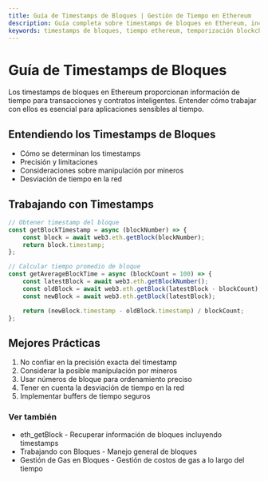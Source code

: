 ```yaml
---
title: Guía de Timestamps de Bloques | Gestión de Tiempo en Ethereum
description: Guía completa sobre timestamps de bloques en Ethereum, incluyendo consideraciones de precisión, implementación de operaciones basadas en tiempo y desarrollo de contratos inteligentes y aplicaciones dependientes del tiempo seguros.
keywords: timestamps de bloques, tiempo ethereum, temporización blockchain, tiempo de bloque, reloj ethereum, timestamps de mineros, contratos basados en tiempo, cronología blockchain, manipulación de timestamps, datetime ethereum
---
```


# Guía de Timestamps de Bloques

Los timestamps de bloques en Ethereum proporcionan información de tiempo para transacciones y contratos inteligentes. Entender cómo trabajar con ellos es esencial para aplicaciones sensibles al tiempo.

## Entendiendo los Timestamps de Bloques

- Cómo se determinan los timestamps
- Precisión y limitaciones
- Consideraciones sobre manipulación por mineros
- Desviación de tiempo en la red

## Trabajando con Timestamps

```javascript
// Obtener timestamp del bloque
const getBlockTimestamp = async (blockNumber) => {
	const block = await web3.eth.getBlock(blockNumber);
	return block.timestamp;
};

// Calcular tiempo promedio de bloque
const getAverageBlockTime = async (blockCount = 100) => {
	const latestBlock = await web3.eth.getBlockNumber();
	const oldBlock = await web3.eth.getBlock(latestBlock - blockCount);
	const newBlock = await web3.eth.getBlock(latestBlock);

	return (newBlock.timestamp - oldBlock.timestamp) / blockCount;
};
```

## Mejores Prácticas

1. No confiar en la precisión exacta del timestamp
2. Considerar la posible manipulación por mineros
3. Usar números de bloque para ordenamiento preciso
4. Tener en cuenta la desviación de tiempo en la red
5. Implementar buffers de tiempo seguros

### Ver también

- <Link to="/docs/ethereum/core-methods/eth_getBlock" title="Método API para recuperar información de bloques incluyendo timestamps">eth_getBlock</Link> - Recuperar información de bloques incluyendo timestamps
- <Link to="/docs/ethereum/guides/working-with-blocks" title="Aprende técnicas fundamentales para trabajar con bloques de Ethereum">Trabajando con Bloques</Link> - Manejo general de bloques
- <Link to="/docs/ethereum/guides/block-gas-management" title="Guía para gestionar costos de gas a lo largo del tiempo en Ethereum">Gestión de Gas en Bloques</Link> - Gestión de costos de gas a lo largo del tiempo
